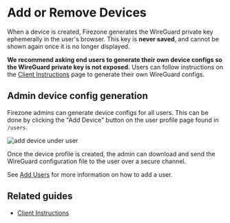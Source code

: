 # Add or Remove Devices

When a device is created, Firezone generates the WireGuard private key
ephemerally in the user's browser. This key is **never saved**, and cannot be
shown again once it is no longer displayed.

**We recommend asking end users to generate their own device configs so the
WireGuard private key is not exposed.** Users can follow instructions on the
[Client Instructions](/docs/user-guides/client-instructions/) page to generate
their own WireGuard configs.

## Admin device config generation

Firezone admins can generate device configs for all users. This can be done by
clicking the "Add Device" button on the user profile page found in `/users`.

![add device under user](https://user-images.githubusercontent.com/52545545/153467794-a9912bf0-2a13-4d05-9df9-2bd6e32b594c.png)

Once the device profile is created, the admin can download and send the
WireGuard configuration file to the user over a secure channel.

See [Add Users](/docs/user-guides/add-users/) for more information on how to add
a user.

## Related guides

- [Client Instructions](/docs/user-guides/client-instructions/)
